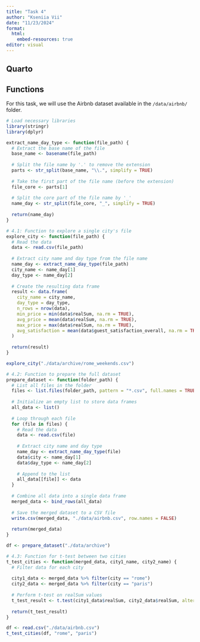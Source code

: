 ```yaml
---
title: "Task 4"
author: "Kseniia Vii"
date: "11/23/2024"
format: 
  html:
    embed-resources: true
editor: visual
---
```


## Quarto

## Functions

For this task, we will use the Airbnb dataset available in the `/data/airbnb/` folder.

```r
# Load necessary libraries
library(stringr)
library(dplyr)
```

```r
extract_name_day_type <- function(file_path) {
  # Extract the base name of the file
  base_name <- basename(file_path)
  
  # Split the file name by '.' to remove the extension
  parts <- str_split(base_name, "\\.", simplify = TRUE)
  
  # Take the first part of the file name (before the extension)
  file_core <- parts[1]
  
  # Split the core part of the file name by '_'
  name_day <- str_split(file_core, "_", simplify = TRUE)
  
  return(name_day)
}
```

```r
# 4.1: Function to explore a single city's file
explore_city <- function(file_path) {
  # Read the data
  data <- read.csv(file_path)
  
  # Extract city name and day type from the file name
  name_day <- extract_name_day_type(file_path)
  city_name <- name_day[1]
  day_type <- name_day[2]
  
  # Create the resulting data frame
  result <- data.frame(
    city_name = city_name,
    day_type = day_type,
    n_rows = nrow(data),
    min_price = min(data$realSum, na.rm = TRUE),
    avg_price = mean(data$realSum, na.rm = TRUE),
    max_price = max(data$realSum, na.rm = TRUE),
    avg_satisfaction = mean(data$guest_satisfaction_overall, na.rm = TRUE)
  )
  
  return(result)
}
```

```r
explore_city("./data/archive/rome_weekends.csv")
```

```r
# 4.2: Function to prepare the full dataset
prepare_dataset <- function(folder_path) {
  # List all files in the folder
  files <- list.files(folder_path, pattern = "*.csv", full.names = TRUE)
  
  # Initialize an empty list to store data frames
  all_data <- list()
  
  # Loop through each file
  for (file in files) {
    # Read the data
    data <- read.csv(file)
    
    # Extract city name and day type
    name_day <- extract_name_day_type(file)
    data$city <- name_day[1]
    data$day_type <- name_day[2]
    
    # Append to the list
    all_data[[file]] <- data
  }
  
  # Combine all data into a single data frame
  merged_data <- bind_rows(all_data)
  
  # Save the merged dataset to a CSV file
  write.csv(merged_data, "./data/airbnb.csv", row.names = FALSE)
  
  return(merged_data)
}
```

```r
df <- prepare_dataset("./data/archive")
```

```r
# 4.3: Function for t-test between two cities
t_test_cities <- function(merged_data, city1_name, city2_name) {
  # Filter data for each city
  
  city1_data <- merged_data %>% filter(city == "rome")
  city2_data <- merged_data %>% filter(city == "paris")
  
  # Perform t-test on realSum values
  t_test_result <- t.test(city1_data$realSum, city2_data$realSum, alternative = "two.sided")
  
  return(t_test_result)
}

df <- read.csv("./data/airbnb.csv")
t_test_cities(df, "rome", "paris")
```
